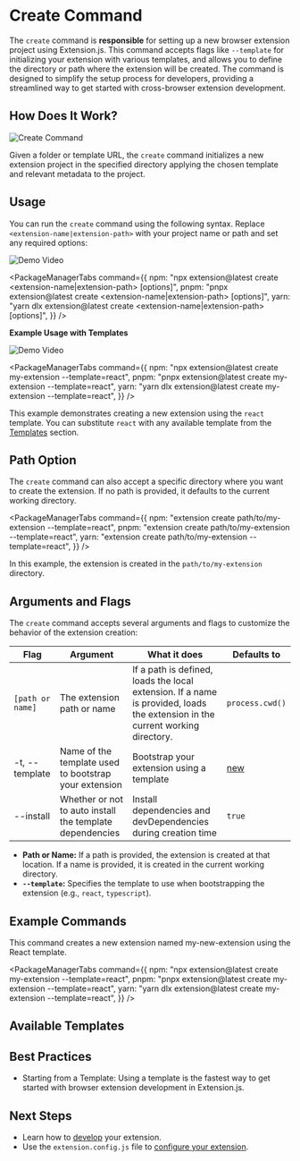 
<AvatarImage icon="extension" />

# Create Command

The `create` command is **responsible** for setting up a new browser extension project using Extension.js.
This command accepts flags like `--template` for initializing your extension with various templates,
and allows you to define the directory or path where the extension will be created.
The command is designed to simplify the setup process for developers,
providing a streamlined way to get started with cross-browser extension development.

## How Does It Work?

![Create Command](https://github.com/user-attachments/assets/666c4f07-7303-4bdc-971f-9c3684adb06f)

Given a folder or template URL, the `create` command initializes a new extension project in the specified directory applying the chosen template and relevant metadata to the project.

## Usage

You can run the `create` command using the following syntax.
Replace `<extension-name|extension-path>` with your project name or path and set any required options:

![Demo Video](https://placehold.co/600x400)

<PackageManagerTabs
  command={{
    npm: "npx extension@latest create <extension-name|extension-path> [options]",
    pnpm: "pnpx extension@latest create <extension-name|extension-path> [options]",
    yarn: "yarn dlx extension@latest create <extension-name|extension-path> [options]",
  }}
/>

**Example Usage with Templates**

![Demo Video](https://placehold.co/600x400)

<PackageManagerTabs
  command={{
    npm: "npx extension@latest create my-extension --template=react",
    pnpm: "pnpx extension@latest create my-extension --template=react",
    yarn: "yarn dlx extension@latest create my-extension --template=react",
  }}
/>

This example demonstrates creating a new extension using the `react` template.
You can substitute `react` with any available template from the [Templates](../getting-started/templates) section.

## Path Option

The `create` command can also accept a specific directory where you want to create the extension.
If no path is provided, it defaults to the current working directory.

<PackageManagerTabs
  command={{
    npm: "extension create path/to/my-extension --template=react",
    pnpm: "extension create path/to/my-extension --template=react",
    yarn: "extension create path/to/my-extension --template=react",
  }}
/>

In this example, the extension is created in the `path/to/my-extension` directory.

## Arguments and Flags

The `create` command accepts several arguments and flags to customize the behavior of the extension creation:

| Flag             | Argument                                                 | What it does                                                                                                                  | Defaults to                                      |
| ---------------- | -------------------------------------------------------- | ----------------------------------------------------------------------------------------------------------------------------- | ------------------------------------------------ |
| `[path or name]` | The extension path or name                               | If a path is defined, loads the local extension. If a name is provided, loads the extension in the current working directory. | `process.cwd()`                                  |
| -t, --template   | Name of the template used to bootstrap your extension    | Bootstrap your extension using a template                                                                                     | [new](../getting-started/templates#template-new) |
| --install        | Whether or not to auto install the template dependencies | Install dependencies and devDependencies during creation time                                                                 | `true`                                           |

- **Path or Name:** If a path is provided, the extension is created at that location. If a name is provided, it is created in the current working directory.
- **`--template`:** Specifies the template to use when bootstrapping the extension (e.g., `react`, `typescript`).

## Example Commands

This command creates a new extension named my-new-extension using the React template.

<PackageManagerTabs
  command={{
    npm: "npx extension@latest create my-extension --template=react",
    pnpm: "pnpx extension@latest create my-extension --template=react",
    yarn: "yarn dlx extension@latest create my-extension --template=react",
  }}
/>

## Available Templates

<CarouselTemplates />

## Best Practices

- Starting from a Template: Using a template is the fastest way to get started with browser extension development in Extension.js.

## Next Steps

- Learn how to [develop](/docs/commands/dev) your extension.
- Use the `extension.config.js` file to [configure your extension](../features/config.mdx).
